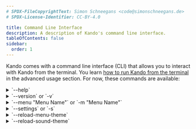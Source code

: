 ```yaml
---
# SPDX-FileCopyrightText: Simon Schneegans <code@simonschneegans.de>
# SPDX-License-Identifier: CC-BY-4.0

title: Command Line Interface
description: A description of Kando's command line interface.
tableOfContents: false
sidebar:
  order: 1
---
```



Kando comes with a command line interface (CLI) that allows you to interact with Kando from the terminal.
You learn [how to run Kando from the terminal](/launch-from-cli) in the advanced usage section.
For now, these commands are available:

<details>
<summary>`--help`</summary>
Prints the help message for the CLI.
</details>

<details>
<summary>`--version` or `-v`</summary>
Prints the version of Kando.
</details>

<details>
<summary>`--menu "Menu Name"` or `-m "Menu Name"`</summary>
Opens the menu with the given name.
This also works if Kando is already running.
In this case, the menu will be opened in the running instance.
</details>

<details>
<summary>`--settings` or `-s`</summary>
Opens the settings window.
This also works if Kando is already running.
In this case, the settings window will be opened in the running instance.
</details>

<details>
<summary>`--reload-menu-theme`</summary>
Reloads the menu theme.
This can be useful if you are developing a theme and want to see the changes without restarting Kando.
</details>

<details>
<summary>`--reload-sound-theme` <Badge text="new!" variant="tip"/></summary>
Reloads the sound theme.
This can be useful if you are developing a theme and want to hear the changes without restarting Kando.
</details>